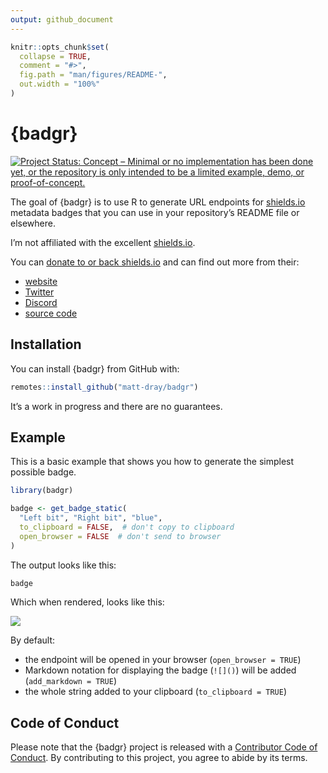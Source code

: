 ```yaml
---
output: github_document
---
```


<!-- README.md is generated from README.Rmd. Please edit that file -->

```r
knitr::opts_chunk$set(
  collapse = TRUE,
  comment = "#>",
  fig.path = "man/figures/README-",
  out.width = "100%"
)
```


# {badgr}

<!-- badges: start -->
[![Project Status: Concept – Minimal or no implementation has been done yet, or the repository is only intended to be a limited example, demo, or proof-of-concept.](https://www.repostatus.org/badges/latest/concept.svg)](https://www.repostatus.org/#concept)
<!-- badges: end -->

The goal of {badgr} is to use R to generate URL endpoints for [shields.io](https://shields.io/) metadata badges that you can use in your repository's README file or elsewhere.

I'm not affiliated with the excellent [shields.io](https://shields.io/).

You can [donate to or back shields.io](https://opencollective.com/shields) and can find out more from their:

* [website](https://shields.io/)
* [Twitter](https://twitter.com/Shields_io)
* [Discord](https://discord.com/invite/HjJCwm5)
* [source code](https://github.com/badges/shields)

## Installation

You can install {badgr} from GitHub with:

```r
remotes::install_github("matt-dray/badgr")
```

It's a work in progress and there are no guarantees.

## Example

This is a basic example that shows you how to generate the simplest possible badge.

```r
library(badgr)

badge <- get_badge_static(
  "Left bit", "Right bit", "blue",
  to_clipboard = FALSE,  # don't copy to clipboard
  open_browser = FALSE  # don't send to browser
)
```

The output looks like this:

```r
badge
```

Which when rendered, looks like this:

![](https://img.shields.io/badge/Left bit-Right bit-blue)

By default:

* the endpoint will be opened in your browser (`open_browser = TRUE`)
* Markdown notation for displaying the badge (`![]()`) will be added (`add_markdown = TRUE`)
* the whole string added to your clipboard (`to_clipboard = TRUE`)

## Code of Conduct

Please note that the {badgr} project is released with a [Contributor Code of Conduct](https://contributor-covenant.org/version/2/0/CODE_OF_CONDUCT.html). By contributing to this project, you agree to abide by its terms.
